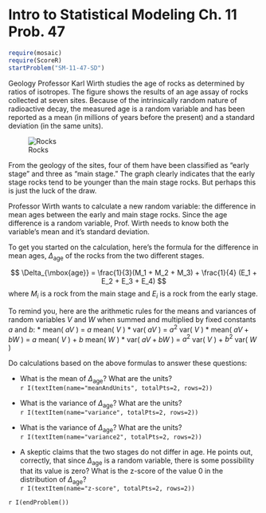 Intro to Statistical Modeling Ch. 11 Prob. 47
========================================================
```r
require(mosaic)
require(ScoreR)
startProblem("SM-11-47-SD")
```
Geology Professor Karl Wirth studies the age of rocks as determined by ratios of isotropes.  The figure shows the results of an age assay of rocks collected at seven sites.  Because of the intrinsically random nature of radioactive decay, the measured age is a random variable and has been reported as a mean (in millions of years before the present) and a standard deviation (in the same units).

![Rocks](KarlWirthRockAges.png)

From the geology of the sites, four of them have been classified as "early stage" and three as "main stage."  The graph clearly indicates that the early stage rocks tend to be younger than the main stage rocks.  But perhaps this
is just the luck of the draw.

Professor Wirth wants to calculate a new random variable: the difference in mean ages between the early and main stage rocks.  Since the age difference is a random variable, Prof. Wirth needs to know both the variable's mean and it's standard deviation.

To get you started on the calculation, here's the formula for the difference in mean ages, $\Delta_{\mbox{age}}$ of the rocks from the two different stages.

$$ \Delta_{\mbox{age}} = \frac{1}{3}(M_1 + M_2 + M_3) + \frac{1}{4}
(E_1 + E_2 + E_3 + E_4) $$
where $M_i$ is a rock from the main stage and $E_i$ is a rock from the early stage.

To remind you, here are the arithmetic rules for the means and variances of random variables $V$ and $W$ when summed and multiplied by fixed constants $a$ and $b$: 
* mean( $a V$ ) = $a$ mean( $V$ )
* var( $a V$ ) = $a^2$ var( $V$ )
* mean( $a V + b W$ ) = $a$ mean( $V$ ) + $b$ mean( $W$ )
* var( $a V + b W$ ) = $a^2$ var( $V$ ) + $b^2$ var( $W$ )


Do calculations based on the above formulas to answer these questions:

* What is the mean of $\Delta_{\mbox{age}}$?  What are the units?    
  `r I(textItem(name="meanAndUnits", totalPts=2, rows=2))`

* What is the variance of $\Delta_{\mbox{age}}$?  What are the units?    
  `r I(textItem(name="variance", totalPts=2, rows=2))`

* What is the variance of $\Delta_{\mbox{age}}$? What are the units?    
  `r I(textItem(name="variance2", totalPts=2, rows=2))`

* A skeptic claims that the two stages do not differ in age.  He points out, correctly, that since $\Delta_{\mbox{age}}$ is a random variable, there is some possibility that its value is zero?  What is the z-score of the value 0 in the distribution of $\Delta_{\mbox{age}}$?    
  `r I(textItem(name="z-score", totalPts=2, rows=2))`

`r I(endProblem())` 
